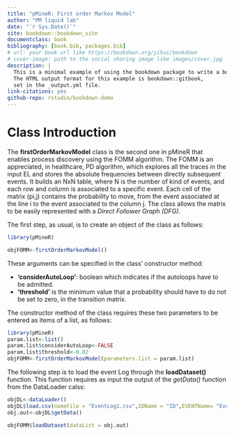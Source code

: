 ```yaml
--- 
title: "pMineR: First order Markov Model"
author: "PM liquid lab"
date: "`r Sys.Date()`"
site: bookdown::bookdown_site
documentclass: book
bibliography: [book.bib, packages.bib]
# url: your book url like https://bookdown.org/yihui/bookdown
# cover-image: path to the social sharing image like images/cover.jpg
description: |
  This is a minimal example of using the bookdown package to write a book.
  The HTML output format for this example is bookdown::gitbook,
  set in the _output.yml file.
link-citations: yes
github-repo: rstudio/bookdown-demo
---
```


# Class Introduction

The **firstOrderMarkovModel** class is the second one in pMineR that enables process discovery using the FOMM algorithm. 
The FOMM is an appreciated, in healthcare, PD algorithm, which explores all the traces in the input EL and stores the absolute frequencies between directly subsequent events. It builds an NxN table, where N is the number of kind of events, and each row and column is associated to a specific event. Each cell of the matrix (pi,j) contains the probability to move, from the event associated at the line i to the event associated to the column j. The class allows the matrix to be easily represented with a _Direct Follower Graph (DFG)_.

The first step, as usual, is to create an object of the class as follows:


```r

library(pMineR)

```
  
```r

objFOMM<-firstOrderMarkovModel()

```
  
These arguments can be specified in the class' constructor method:

 - **'considerAutoLoop'**: boolean which indicates if the autoloops have to be admitted.
 - **'threshold'** is the minimum value that a probability should have to do not be set to zero, in the transition matrix.
 
 The constructor method of the class requires these two parameters to be entered as items of a list, as follows:
 
```r
library(pMineR)
param.list<-list()
param.list$considerAutoLoop<-FALSE
param.list$threshold<-0.02
objFOMM<-firstOrderMarkovModel(parameters.list = param.list)
```
 
 

The following step is to load the event Log through the **loadDataset()** function. This function requires as input the output of the _getData()_ function from the DataLoader calss:

```r

objDL<-dataLoader()
objDL$load.csv(nomeFile = "EventLog1.csv",IDName = "ID",EVENTName= "Event",dateColumnName="Date",format.column.date = "%Y-%m-%d",quote = ",")
obj.out<-objDL$getData()

objFOMM$loadDataset(dataList = obj.out)

```
